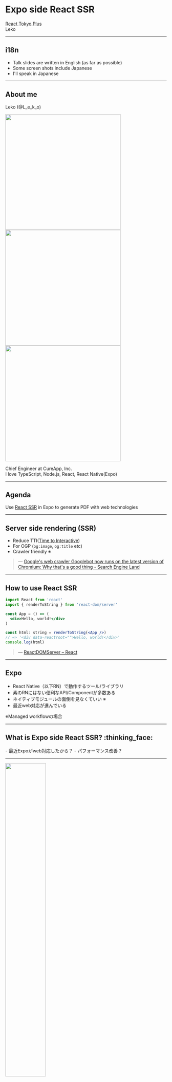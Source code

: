 

<Head>
  <Meta
    title="Expo side React SSR"
    description="React Tokyo Plus"
    slug="expo-side-react-ssr"
    publishedAt={new Date(2019, 5, 26)}
  />
  <link href="https://fonts.googleapis.com/earlyaccess/notosansjapanese.css" rel="stylesheet" />
</Head>

# Expo side React SSR

[React Tokyo Plus](https://www.meetup.com/ReactJS-Tokyo/events/262199021/)  
Leko

---

## i18n

- Talk slides are written in English (as far as possible)
- Some screen shots include Japanese
- I'll speak in Japanese

---

## About me
Leko (@L_e_k_o)

<img src="/assets/self_avatar.png" height="360" />
<img src="/assets/self_bio.png" height="360" />
<img src="/assets/self_contributions.png" height="360" />

Chief Engineer at CureApp, Inc.  
I love TypeScript, Node.js, React, React Native(Expo)  

---

## Agenda

Use [React SSR](https://reactjs.org/docs/react-dom-server.html) in Expo to generate PDF with web technologies

---

## Server side rendering (SSR)

- Reduce TTI([Time to Interactive](https://developers.google.com/web/tools/lighthouse/audits/time-to-interactive))
- For OGP (`og:image`, `og:title` etc)
- Crawler friendly ※

> &mdash; [Google's web crawler Googlebot now runs on the latest version of Chromium: Why that's a good thing - Search Engine Land](https://searchengineland.com/google-will-ensure-googlebot-runs-the-latest-version-of-chromium-316534#targetText=Googlebot%20will%20now%20be%20%E2%80%9Cevergreen,Chromium%20rendering%20engine%20version%2074.)

---

## How to use React SSR

```jsx
import React from 'react'
import { renderToString } from 'react-dom/server'

const App = () => (
  <div>Hello, world!</div>
)

const html: string = renderToString(<App />)
// => '<div data-reactroot="">Hello, world!</div>'
console.log(html)
```

> &mdash; [ReactDOMServer – React](https://reactjs.org/docs/react-dom-server.html)

---

## Expo

- React Native（以下RN）で動作するツール/ライブラリ
- 素のRNにはない便利なAPI/Componentが多数ある
- ネイティブモジュールの面倒を見なくていい ※
- 最近web対応が進んでいる

※Managed workflowの場合

---

## What is Expo side React SSR? :thinking_face:

<Notes>
- 最近Expoがweb対応したから？
- パフォーマンス改善？
</Notes>

---


<div>
  <img src="/assets/expo-side-react-ssr/2019-06-18-01-07-27.png" width="50%" />
  <img src="/assets/expo-side-react-ssr/2019-06-18-01-07-58.png" width="50%" />
</div>

## Clay target shooting

- ありとあらゆる手続きが紙と電話
- 使用履歴の詳細、残弾の管理帳簿を毎年紙で提出

---

<img src="/assets/expo-side-react-ssr/2019-06-18-01-15-06.png" width="70%" />

> &mdash; [3タイプの実包等管理帳簿の管理方法から、自分に合った方法を見つける | 山のクジラを獲りたくて](https://yamanokujira.com/2017/05/01/how_to_mange_a_shot/)

---

## アプリ作って解決しよう

- 使ったその場でアプリに入力
- 検査前に記入した結果を書式に沿ってPDF化
- 印刷して提出
- ~~:x: Spreadsheet/Excelでいいじゃん~~

<Notes>
- 前職：ECのバックヤードサービス。送り状や納品書などPDF作りまくってた
- 現職：JavaScriptエンジニア（主にReact, RN）

シナジーあるでこれ
</Notes>

---

## PDF generation in JavaScript

---

## PDF generation on AWS Lambda

---

## 開発体験よくない

リロード遅い

---

## webの技術を使えないか？

- webpackとか
- ReactとかCSSとか
- PDF生成界隈において当たり前なのか、禁忌なのかわからない

---

## A4サイズにしたい

paper.css

---

## 帳票自体はできた

TODO: ブラウザで帳票を開発してる様子が分かるスクショ

---

## 仕組み

- データを渡してrenderToString
- html文字列をPrint APIに食わせる
- 生成されたバイナリをShare APIに食わせる

---

## SSR部分のコード

- hiroppyさんのSSR sample参考にさせてもらった

---

## Expoの中でSSRを動かす

`react-dom/server`はUniversal
ブラウザでも動くし、当然Expo（iOSならJavaScriptCore）でも動く

---

## 悪魔合体

React NativeのコードとReact DOMのコードが入り交じる様

---

## HTMLをPDFにできないか？

Print APIがExpoにあった

---

## 生成できたPDFにどうアクセスする？

Share APIがExpoにあった  
Webでも最近Web Share APIが出たね

---

## 動かした様子

TODO: 動画

---

## 今年の検査で使ってみた

- 別紙にメモっておいた記録をアプリに入力し直し
- PDFをコンビニでプリントして提出
- 検査通った :tada::tada::tada:

来年以降どうなるかは不明（明確なルールがないため人による）

---

## 振り返って

- デバッグ効率が半端なく上がる
- 使い慣れた技術が使えるので素早く作れる
- 印刷用のサイズ指定やレイアウトはpaper.cssに任せる
- ブラウザでも似たようなことができそう？
  - data URI + componentDidMount + window.print

---

## Expo side SSR & web帳票の可能性

転用できる可能性はかなりある

- 契約（クラウドサインとか）
- 会計（freeeとか）
- 行政手続き
- その他特定書式のPDFや紙が必要な界隈

---

# Conclusion

- Expoだけで帳票のような複雑なPDFが生成できる
- React+CSSで帳票が作れる幸せ。座標の管理しなくていい...!!
- PDF生成のためのインフラ、リソースに気を使わなくてよい

---

# Thanks

@L_e_k_o
